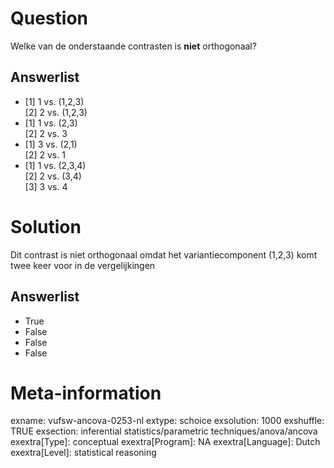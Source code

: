 Question
========
Welke van de onderstaande contrasten is **niet** orthogonaal?

Answerlist
----------
* \[1\] 1 vs. (1,2,3)  
       \[2\] 2 vs. (1,2,3)
* \[1\] 1 vs. (2,3)  
      \[2\] 2 vs. 3
* \[1\] 3 vs. (2,1)  
       \[2\] 2 vs. 1
* \[1\] 1 vs. (2,3,4)  
       \[2\] 2 vs. (3,4)  
       \[3\] 3 vs. 4

Solution
========





Dit contrast is niet orthogonaal omdat het variantiecomponent (1,2,3)
komt twee keer voor in de vergelijkingen




Answerlist
----------
* True
* False
* False
* False

Meta-information
================
exname: vufsw-ancova-0253-nl
extype: schoice
exsolution: 1000
exshuffle: TRUE
exsection: inferential statistics/parametric techniques/anova/ancova
exextra[Type]: conceptual
exextra[Program]: NA
exextra[Language]: Dutch
exextra[Level]: statistical reasoning

